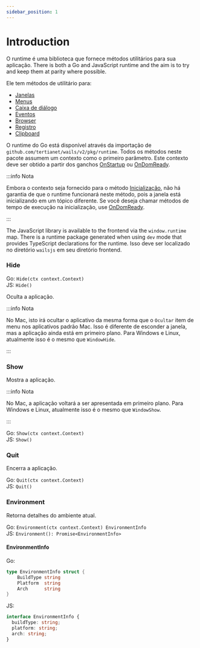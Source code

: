 ```yaml
---
sidebar_position: 1
---
```


# Introduction

O runtime é uma biblioteca que fornece métodos utilitários para sua aplicação. There is both a Go and JavaScript runtime and the aim is to try and keep them at parity where possible.

Ele tem métodos de utilitário para:

- [Janelas](window.mdx)
- [Menus](menu.mdx)
- [Caixa de diálogo](dialog.mdx)
- [Eventos](events.mdx)
- [Browser](browser.mdx)
- [Registro](log.mdx)
- [Clipboard](clipboard.mdx)

O runtime do Go está disponível através da importação de `github.com/tertianet/wails/v2/pkg/runtime`. Todos os métodos neste pacote assumem um contexto como o primeiro parâmetro. Este contexto deve ser obtido a partir dos ganchos [OnStartup](../options.mdx#onstartup) ou [OnDomReady](../options.mdx#ondomready).

:::info Nota

Embora o contexto seja fornecido para o método [Inicialização](../options.mdx#onstartup), não há garantia de que o runtime funcionará neste método, pois a janela está inicializando em um tópico diferente. Se você deseja chamar métodos de tempo de execução na inicialização, use [OnDomReady](../options.mdx#ondomready).

:::

The JavaScript library is available to the frontend via the `window.runtime` map. There is a runtime package generated when using `dev` mode that provides TypeScript declarations for the runtime. Isso deve ser localizado no diretório `wailsjs` em seu diretório frontend.

### Hide

Go: `Hide(ctx context.Context)`<br/> JS: `Hide()`

Oculta a aplicação.

:::info Nota

No Mac, isto irá ocultar o aplicativo da mesma forma que o `Ocultar` item de menu nos aplicativos padrão Mac. Isso é diferente de esconder a janela, mas a aplicação ainda está em primeiro plano. Para Windows e Linux, atualmente isso é o mesmo que `WindowHide`.

:::

### Show

Mostra a aplicação.

:::info Nota

No Mac, a aplicação voltará a ser apresentada em primeiro plano. Para Windows e Linux, atualmente isso é o mesmo que `WindowShow`.

:::

Go: `Show(ctx context.Context)`<br/> JS: `Show()`

### Quit

Encerra a aplicação.

Go: `Quit(ctx context.Context)`<br/> JS: `Quit()`

### Environment

Retorna detalhes do ambiente atual.

Go: `Environment(ctx context.Context) EnvironmentInfo`<br/> JS: `Environment(): Promise<EnvironmentInfo>`

#### EnvironmentInfo

Go:

```go
type EnvironmentInfo struct {
    BuildType string
    Platform  string
    Arch      string
}
```

JS:

```ts
interface EnvironmentInfo {
  buildType: string;
  platform: string;
  arch: string;
}
```
